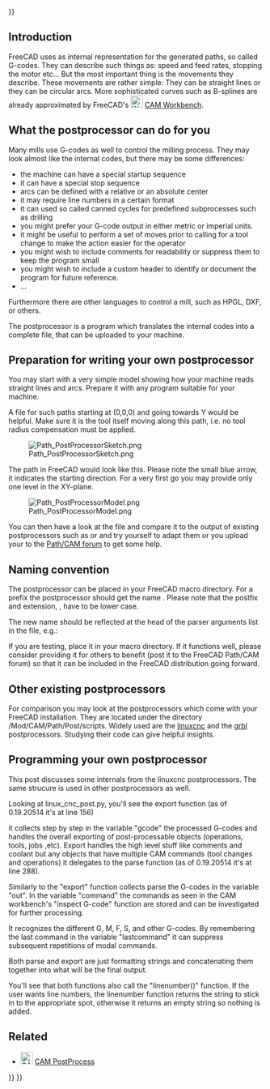 <languages/>
{{UnfinishedDocu{{#translation:}}}}

{{Docnav
|[[CAM_SetupSheet|SetupSheet]]
|[[CAM_fourth_axis|Fourth axis]]
|[[CAM_Workbench|CAM]]
|IconL=
|IconR=
|IconC=Workbench_CAM.svg
}}

{{TOCright}}

==Introduction==

FreeCAD uses as internal representation for the generated paths, so called G-codes. They can describe such things as: speed and feed rates, stopping the motor etc... But the most important thing is the movements they describe. These movements are rather simple: They can be straight lines or they can be circular arcs. More sophisticated curves such as B-splines are already approximated by FreeCAD's [[Image:Workbench_CAM.svg|24px]] [[CAM_Workbench|CAM Workbench]].

==What the postprocessor can do for you==

Many mills use G-codes as well to control the milling process. They may look almost like the internal codes, but there may be some differences:
* the machine can have a special startup sequence
* it can have a special stop sequence
* arcs can be defined with a relative or an absolute center
* it may require line numbers in a certain format
* it can used so called canned cycles for predefined subprocesses such as drilling
* you might prefer your G-code output in either metric or imperial units.
* it might be useful to perform a set of moves prior to calling for a tool change to make the action easier for the operator
* you might wish to include comments for readability or suppress them to keep the program small
* you might wish to include a custom header to identify or document the program for future reference.
* ...

Furthermore there are other languages to control a mill, such as HPGL, DXF, or others.

The postprocessor is a program which translates the internal codes into a complete file, that can be uploaded to your machine.

==Preparation for writing your own postprocessor==

You may start with a very simple model showing how your machine reads straight lines and arcs. Prepare it with any program suitable for your machine.

A file for such paths starting at (0,0,0) and going towards Y would be helpful. Make sure it is the tool itself moving along this path, i.e. no tool radius compensation must be applied.

[[File:Path_PostProcessorSketch.png]]

The path in FreeCAD would look like this. Please note the small blue arrow, it indicates the starting direction. For a very first go you may provide only one level in the XY-plane.

[[File:Path PostProcessorModel.png]]

You can then have a look at the file and compare it to the output of existing postprocessors such as {{FileName|linux_cnc_post.py}} or {{FileName|grbl_post.py}} and try yourself to adapt them or you upload your to the [https://forum.freecadweb.org/viewforum.php?f=15 Path/CAM forum] to get some help.

==Naming convention==

The postprocessor can be placed in your FreeCAD macro directory. For a prefix {{FileName|<filename>}} the postprocessor should get the name {{FileName|<filename>_post.py}}. Please note that the postfix and extension, {{FileName|_post.py}}, have to be lower case.

The new name should be reflected at the head of the parser arguments list in the {{FileName|<filename>_post.py}} file, e.g.:

{{Code|lang=text|code=
parser = argparse.ArgumentParser(prog="grbl", add_help=False)
}}

If you are testing, place it in your macro directory. If it functions well, please consider providing it for others to benefit (post it to the FreeCAD Path/CAM forum) so that it can be included in the FreeCAD distribution going forward.

==Other existing postprocessors==

For comparison you may look at the postprocessors which come with your FreeCAD installation. They are located under the directory <path_to_your_FreeCAD_distro>/Mod/CAM/Path/Post/scripts. Widely used are the [http://linuxcnc.org/ linuxcnc] and the [https://github.com/grbl/grbl grbl] postprocessors. Studying their code can give helpful insights.

==Programming your own postprocessor==

This post discusses some internals from the linuxcnc postprocessors. The same strucure is used in other postprocessors as well.

Looking at linux_cnc_post.py, you'll see the export function (as of 0.19.20514 it's at line 156)

{{Code|code=
def export(objectslist, filename, argstring):
    # pylint: disable=global-statement
    ...
    gcode = ""
    ...
    ...
}}

it collects step by step in the variable "gcode" the processed G-codes and handles the overall exporting of post-processable objects (operations, tools, jobs ,etc).
Export handles the high level stuff like comments and coolant but any objects that have multiple CAM commands (tool changes and operations) it delegates to the parse function (as of 0.19.20514 it's at line 288).

{{Code|code=
def parse(pathobj):
    ...
    out = ""
    lastcommand = None
    ...
    ...
}}

Similarly to the "export" function collects parse the G-codes in the variable "out". In the variable "command" the commands as seen in the CAM workbench's "inspect G-code" function are stored and can be investigated for further processing.

{{Code|code=
        for c in pathobj.Path.Commands:

            command = c.Name
}}

It recognizes the different G, M, F, S, and other G-codes. By remembering the last command in the variable "lastcommand" it can suppress subsequent repetitions of modal commands.

Both parse and export are just formatting strings and concatenating them together into what will be the final output.

You'll see that both functions also call the "linenumber()" function. If the user wants line numbers, the linenumber function returns the string to stick in to the appropriate spot, otherwise it returns an empty string so nothing is added.

==Related==

* [[Image:CAM_Post.svg|24px]] [[CAM_Post|CAM PostProcess]]


{{Docnav
|[[CAM_SetupSheet|SetupSheet]]
|[[CAM_fourth_axis|Fourth axis]]
|[[CAM_Workbench|CAM]]
|IconL=
|IconR=
|IconC=Workbench_CAM.svg
}}

{{CAM_Tools_navi{{#translation:}}}}
{{Userdocnavi{{#translation:}}}}